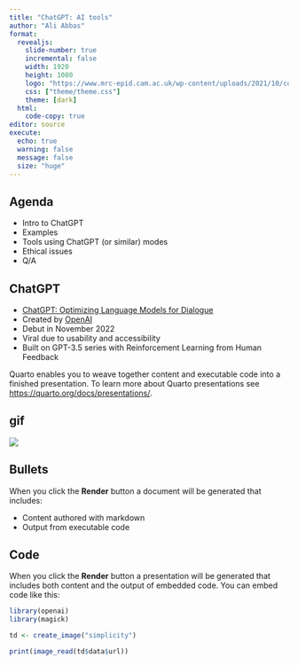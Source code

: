 ```yaml
---
title: "ChatGPT: AI tools"
author: "Ali Abbas"
format: 
  revealjs:
    slide-number: true
    incremental: false
    width: 1920
    height: 1080
    logo: "https://www.mrc-epid.cam.ac.uk/wp-content/uploads/2021/10/colour-epi-logo.png"
    css: ["theme/theme.css"]
    theme: [dark]
  html:
    code-copy: true
editor: source
execute: 
  echo: true
  warning: false
  message: false
  size: "huge"
---
```


## Agenda

-   Intro to ChatGPT
-   Examples
-   Tools using ChatGPT (or similar) modes
-   Ethical issues
-   Q/A

## ChatGPT {background-color="red"}

-   [ChatGPT: Optimizing Language Models for Dialogue](https://openai.com/blog/chatgpt/)
-   Created by [OpenAI](https://openai.com)
-   Debut in November 2022
-   Viral due to usability and accessibility
-   Built on GPT-3.5 series with Reinforcement Learning from Human Feedback

Quarto enables you to weave together content and executable code into a finished presentation. To learn more about Quarto presentations see <https://quarto.org/docs/presentations/>.

## gif

![](https://media.giphy.com/media/xUOxf7XfmpxuSode1O/giphy.gif)

## Bullets

When you click the **Render** button a document will be generated that includes:

-   Content authored with markdown
-   Output from executable code

## Code

When you click the **Render** button a presentation will be generated that includes both content and the output of embedded code. You can embed code like this:

```r
library(openai)
library(magick)

td <- create_image("simplicity")

print(image_read(td$data$url))

```
